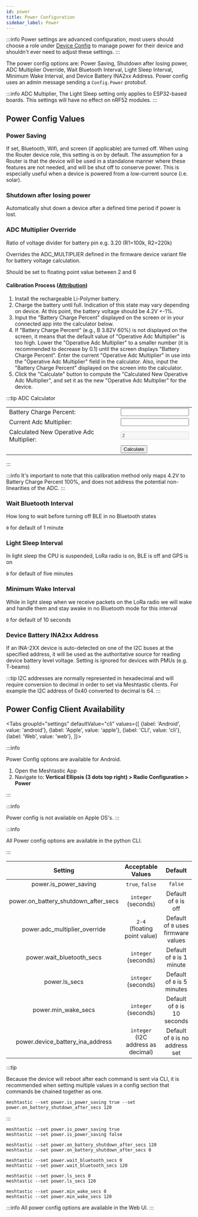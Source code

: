 ```yaml
---
id: power
title: Power Configuration
sidebar_label: Power
---
```



:::info
Power settings are advanced configuration, most users should choose a role under [Device Config](../../configuration/radio/device) to manage power for their device and shouldn't ever need to adjust these settings.
:::

The power config options are: Power Saving, Shutdown after losing power, ADC Multiplier Override, Wait Bluetooth Interval, Light Sleep Interval, Minimum Wake Interval, and Device Battery INA2xx Address. Power config uses an admin message sending a `Config.Power` protobuf.

:::info
ADC Multiplier, The Light Sleep setting only applies to ESP32-based boards.  This settings will have no effect on nRF52 modules.
:::

## Power Config Values

### Power Saving

If set, Bluetooth, Wifi, and screen (if applicable) are turned off. When using the Router device role, this setting is on by default. The assumption for a Router is that the device will be used in a standalone manner where these features are not needed, and will be shut off to conserve power. This is especially useful when a device is powered from a low-current source (i.e. solar).

### Shutdown after losing power

Automatically shut down a device after a defined time period if power is lost.

### ADC Multiplier Override

Ratio of voltage divider for battery pin e.g. 3.20 (R1=100k, R2=220k)

Overrides the ADC_MULTIPLIER defined in the firmware device variant file for battery voltage calculation.

Should be set to floating point value between 2 and 6

#### Calibration Process ([Attribution](https://wiki.uniteng.com/en/meshtastic/nano-g1-explorer#calibration-process))

1. Install the rechargeable Li-Polymer battery.
2. Charge the battery until full. Indication of this state may vary depending on device. At this point, the battery voltage should be 4.2V +-1%.
3. Input the "Battery Charge Percent" displayed on the screen or in your connected app into the calculator below.
4. If "Battery Charge Percent" (e.g., B 3.82V 60%) is not displayed on the screen, it means that the default value of "Operative Adc Multiplier" is too high. Lower the "Operative Adc Multiplier" to a smaller number (it is recommended to decrease by 0.1) until the screen displays "Battery Charge Percent". Enter the current "Operative Adc Multiplier" in use into the "Operative Adc Multiplier" field in the calculator. Also, input the "Battery Charge Percent" displayed on the screen into the calculator.
5. Click the "Calculate" button to compute the "Calculated New Operative Adc Multiplier", and set it as the new "Operative Adc Multiplier" for the device.

:::tip ADC Calculator

<table>
  <tr>
    <td> Battery Charge Percent: </td>
    <td>
      <input type="text" id="batteryChargePercent" defaultValue="65" />
    </td>
  </tr>
  <tr>
    <td>Current Adc Multiplier: </td>
    <td>
      <input type="text" id="operativeAdcMultiplier" defaultValue="2" />
    </td>
  </tr>
  <tr>
    <td>Calculated New Operative Adc Multiplier: </td>
    <td>
      <input
        type="text"
        id="newOperativeAdcMultiplier"
        value="2"
        disabled="disabled"
      />
    </td>
  </tr>
  <tr>
    <td></td>
    <td>
      <button
        className="button button--outline  button--lg cta--button"
        onClick={calculateADC}
      >
        Calculate
      </button>
    </td>
  </tr>
</table>
:::

:::info
It's important to note that this calibration method only maps 4.2V to Battery Charge Percent 100%, and does not address the potential non-linearities of the ADC.
:::

### Wait Bluetooth Interval

How long to wait before turning off BLE in no Bluetooth states

`0` for default of 1 minute

### Light Sleep Interval

In light sleep the CPU is suspended, LoRa radio is on, BLE is off and GPS is on

`0` for default of five minutes

### Minimum Wake Interval

While in light sleep when we receive packets on the LoRa radio we will wake and handle them and stay awake in no Bluetooth mode for this interval

`0` for default of 10 seconds

### Device Battery INA2xx Address

If an INA-2XX device is auto-detected on one of the I2C buses at the specified address, it will be used as the authoritative source for reading device battery level voltage. Setting is ignored for devices with PMUs (e.g. T-beams)

:::tip
I2C addresses are normally represented in hexadecimal and will require conversion to decimal in order to set via Meshtastic clients. For example the I2C address of 0x40 converted to decimal is 64.
:::

## Power Config Client Availability

<Tabs
groupId="settings"
defaultValue="cli"
values={[
{label: 'Android', value: 'android'},
{label: 'Apple', value: 'apple'},
{label: 'CLI', value: 'cli'},
{label: 'Web', value: 'web'},
]}>
<TabItem value="android">

:::info

Power Config options are available for Android.

1. Open the Meshtastic App
2. Navigate to: **Vertical Ellipsis (3 dots top right) > Radio Configuration > Power**

:::

</TabItem>
<TabItem value="apple">

:::info

Power config is not available on Apple OS's.
:::

</TabItem>
<TabItem value="cli">

:::info

All Power config options are available in the python CLI.

:::

|               Setting                |      Acceptable Values       |               Default               |
| :----------------------------------: | :--------------------------: | :---------------------------------: |
|        power.is_power_saving         |       `true`, `false`        |               `false`               |
| power.on_battery_shutdown_after_secs |     `integer` (seconds)      |        Default of `0` is off        |
|    power.adc_multiplier_override     | `2-4` (floating point value) | Default of `0` uses firmware values |
|      power.wait_bluetooth_secs       |     `integer` (seconds)      |     Default of `0` is 1 minute      |
|            power.ls_secs             |     `integer` (seconds)      |      Default of `0` is 5 minutes    |
|         power.min_wake_secs          |     `integer` (seconds)      |    Default of `0` is 10 seconds     |
| power.device_battery_ina_address     | `integer` (I2C address as decimal)     |  Default of `0` is no address set   |

:::tip

Because the device will reboot after each command is sent via CLI, it is recommended when setting multiple values in a config section that commands be chained together as one.

```shell title="Example:"
meshtastic --set power.is_power_saving true --set power.on_battery_shutdown_after_secs 120
```

:::

```shell title="Enable / Disable Power Saving"
meshtastic --set power.is_power_saving true
meshtastic --set power.is_power_saving false
```

```shell title="Enable / Disable Shutdown after losing power"
meshtastic --set power.on_battery_shutdown_after_secs 120
meshtastic --set power.on_battery_shutdown_after_secs 0
```

```shell title="Set  Wait Bluetooth Interval  (Default of 0 is 60 seconds)"
meshtastic --set power.wait_bluetooth_secs 0
meshtastic --set power.wait_bluetooth_secs 120
```

```shell title="Set Light Sleep to default (Default of 0 is 5 minutes)"
meshtastic --set power.ls_secs 0
meshtastic --set power.ls_secs 120
```

```shell title="Set Minimum Wake Interval (Default of 0 is 10 seconds)"
meshtastic --set power.min_wake_secs 0
meshtastic --set power.min_wake_secs 120
```

</TabItem>
<TabItem value="web">

:::info
All power config options are available in the Web UI.
:::

  </TabItem>
</Tabs>
